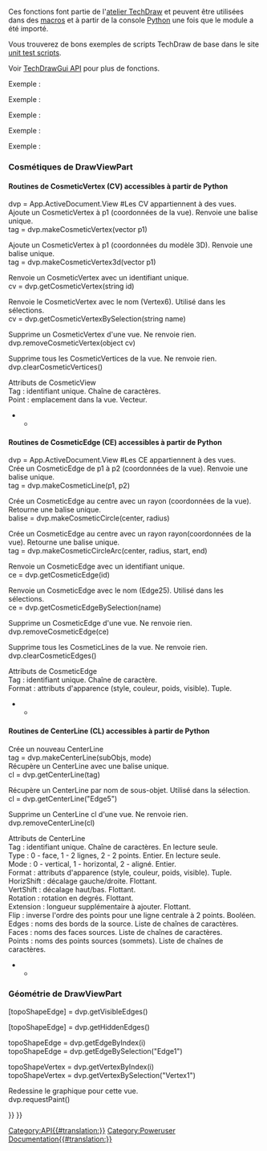 <languages/>
{{VeryImportantMessage|(Novembre 2018) Ces informations peuvent être incomplètes et obsolètes. Pour la dernière API, consultez [https://www.freecad.org/api autogenerated API documentation].}}
Ces fonctions font partie de l'[[TechDraw_Workbench/fr|atelier TechDraw]] et peuvent être utilisées dans des [[Macros/fr|macros]] et à partir de la console [[Python/fr|Python]] une fois que le module {{incode|TechDraw}} a été importé.

Vous trouverez de bons exemples de scripts TechDraw de base dans le site [https://github.com/FreeCAD/FreeCAD/tree/master/src/Mod/TechDraw/TDTest unit test scripts]. 

Voir [[TechDrawGui_API/fr|TechDrawGui API]] pour plus de fonctions.

Exemple :

{{Code|code=
import FreeCAD
import TechDraw

page = FreeCAD.ActiveDocument.addObject('TechDraw::DrawPage', 'Page')
FreeCAD.ActiveDocument.addObject('TechDraw::DrawSVGTemplate', 'Template')
FreeCAD.ActiveDocument.Template.Template = templateFileSpec
FreeCAD.ActiveDocument.Page.Template = FreeCAD.ActiveDocument.Template
page.ViewObject.show()
view = FreeCAD.ActiveDocument.addObject('TechDraw::DrawViewPart', 'View')
rc = page.addView(view)
}}

{{APIFunction|EdgeWalker|listOfEdges, [bool]|crée des polylignes à partir des arêtes en entrée en parcourant le graphe planaire.  Il est possible d'exclure la polyligne extérieure (OuterWire) en définissant le paramètre optionnel à false.|liste de polylignes triées par taille (décroissante) }}
{{APIFunction|findOuterWire|listOfEdges|trouve la polyligne extérieure (la plus grande) d'une liste d'arêtes (qui forment un graphe planaire).|polyligne extérieur}}
{{APIFunction|findShapeOutline|TopoShape, scale, direction|projette la forme dans la direction et trouve la polyligne extérieure du résultat.|polyligne de contour}}

{{APIFunction|viewPartAsDxf|DrawViewPart|renvoie les bords de DrawViewPart au format Dxf.|chaîne de caractères}}
Exemple :

{{Code|code=
fileSpecDxf = "fcOut.dxf"
v = App.ActiveDocument.View
s = TechDraw.viewPartAsDxf(v)
dxfEnd = "0\nEOF\n"
dxfFile = open(fileSpecDxf, "w")
dxfFile.write(s)
dxfFile.write(dxfEnd)
dxfFile.close()
}}

{{APIFunction|viewPartAsSvg|DrawViewPart|renvoie les bords de DrawViewPart au format Svg.|chaîne de caractères}}
Exemple :

{{Code|code=
fileSpecSvg = "fcOut.svg"
v = App.ActiveDocument.View
s = TechDraw.viewPartAsSvg(v)
head = '<svg\n' + \
       '	xmlns="http://www.w3.org/2000/svg" version="1.1" \n' + \
       '	xmlns:freecad="https://wiki.freecad.org/index.php?title=Svg_Namespace">\n'
tail = '\n</svg>'
svgFile = open(fileSpecSvg, "w")
svgFile.write(head)
svgFile.write(s)
svgFile.write(tail)
svgFile.close()
}}

{{APIFunction|writeDXFView|DrawViewPart, FileName|enregistre DrawViewPart au format Dxf.|fichier}}
Exemple :

{{Code|code=
import TechDraw
TechDraw.writeDXFView(myPart,myFileName)
}}

{{APIFunction|writeDXFPage|DrawPage, FileName|enregistre DrawPage au format Dxf.|fichier}}
Exemple :

{{Code|code=
import TechDraw
TechDraw.writeDXFPage(myPage,myFileName)
}}

<span id="DrawViewPart_Cosmetics"></span>
===Cosmétiques de DrawViewPart===

<span id="CosmeticVertex_(CV)_routines_accessible_from_Python"></span>
====Routines de CosmeticVertex (CV) accessibles à partir de Python====

dvp = App.ActiveDocument.View  #Les CV appartiennent à des vues.<br>

Ajoute un CosmeticVertex à p1 (coordonnées de la vue). Renvoie une balise unique.<br>
tag = dvp.makeCosmeticVertex(vector p1) 

Ajoute un CosmeticVertex à p1 (coordonnées du modèle 3D). Renvoie une balise unique.<br>
tag = dvp.makeCosmeticVertex3d(vector p1) 

Renvoie un CosmeticVertex avec un identifiant unique.<br>
cv = dvp.getCosmeticVertex(string id) 

Renvoie le CosmeticVertex avec le nom (Vertex6). Utilisé dans les sélections.<br>
cv = dvp.getCosmeticVertexBySelection(string name) 

Supprime un CosmeticVertex d'une vue. Ne renvoie rien.<br>
dvp.removeCosmeticVertex(object cv) 

Supprime tous les CosmeticVertices de la vue. Ne renvoie rien.<br>
dvp.clearCosmeticVertices()

Attributs de CosmeticView<br>
Tag : identifiant unique. Chaîne de caractères.<br>
Point : emplacement dans la vue. Vecteur.<br>

<!--T:28-->
********************************************************************************
{{Code|code=
#!/usr/bin/env python
# -*- coding: utf-8 -*-

<!--T:29-->
# Py CosmeticVertex demo
import FreeCAD
import TechDraw

<!--T:30-->
v = App.ActiveDocument.View
p = App.Vector(-3.0, -3.0, 0.0)

<!--T:31-->
#make CV
tag = v.makeCosmeticVertex(p)
print("t: {}".format(tag))

<!--T:32-->
#retrieve CV
cv = v.getCosmeticVertex(tag)
print("cv: {}".format(cv))
print("Tag: {}".format(cv.Tag))


<!--T:34-->
cv2 = v.getCosmeticVertexBySelection("Vertex4")
print("New Point: {}".format(cv2.Point))

<!--T:35-->
#make CV from 3d
p3d = App.Vector(2.0, 2.0, 2.0)
print("3d point in: {}".format(p3d))
tag3d = v.makeCosmeticVertex3d(p3d)
cv3 = v.getCosmeticVertex(tag3d)
print("3d point out: {}".format(cv3.Point))
}}

<span id="CosmeticEdge_(CE)_routines_accessible_from_Python"></span>
====Routines de CosmeticEdge (CE) accessibles à partir de Python====

dvp = App.ActiveDocument.View  #Les CE appartiennent à des vues.<br>

Crée un CosmeticEdge de p1 à p2 (coordonnées de la vue). Renvoie une balise unique.<br>
tag = dvp.makeCosmeticLine(p1, p2)

Crée un CosmeticEdge au centre avec un rayon (coordonnées de la vue). Retourne une balise unique.<br>
balise = dvp.makeCosmeticCircle(center, radius)

Crée un CosmeticEdge au centre avec un rayon rayon(coordonnées de la vue). Retourne une balise unique.<br>
tag = dvp.makeCosmeticCircleArc(center, radius, start, end)

Renvoie un CosmeticEdge avec un identifiant unique.<br>
ce = dvp.getCosmeticEdge(id)

Renvoie un CosmeticEdge avec le nom (Edge25). Utilisé dans les sélections.<br>
ce = dvp.getCosmeticEdgeBySelection(name)

Supprime un CosmeticEdge d'une vue. Ne renvoie rien.<br>
dvp.removeCosmeticEdge(ce)

Supprime tous les CosmeticLines de la vue. Ne renvoie rien.<br>
dvp.clearCosmeticEdges()

Attributs de CosmeticEdge<br>
Tag : identifiant unique. Chaîne de caractère.<br>
Format : attributs d'apparence (style, couleur, poids, visible). Tuple.<br>

<!--T:47-->
********************************************************************************
{{Code|code=
#!/usr/bin/env python
# -*- coding: utf-8 -*-

<!--T:48-->
# Py CosmeticEdge demo
import FreeCAD
import TechDraw

<!--T:49-->
#points
org = App.Vector(0.0, 0.0, 0.0)
midTop = FreeCAD.Vector (1.0, 5.0, 0.0)   # middle, top
midBot = FreeCAD.Vector(2.0, -5.0, 0.0)      # middle, bottom
stdZ = FreeCAD.Vector(0.0, 0.0, 1.0)
center = FreeCAD.Vector(0.0, 0.0, 0.0)
arcCenter = FreeCAD.Vector(3.0, 3.0, 0.0)
vPt = FreeCAD.Vector(-3.0, 3.0, 0.0)
topRight = FreeCAD.Vector(5.0, 5.0, 0.0)
bottomLeft = FreeCAD.Vector(-5.0, -5.0, 0.0)

<!--T:50-->
#angles
arcStart = -45
arcEnd = 45

<!--T:51-->
#styles
solid = 1 
dashed = 2
dotted = 3
#weights
weight15 = 0.15
weight75 = 0.75
#colors
pyRed = (1.0, 0.0, 0.0, 0.0)
pyBlue = (0.0, 1.0, 0.0, 0.0)
pyGreen = (0.0, 0.0, 1.0, 0.0)
pyBlack = (0.0, 0.0, 0.0, 0.0)
shadow = (0.1, 0.1, 0.1, 0.0)

<!--T:52-->
radius = 5.0
style = dashed
weight = weight75

<!--T:53-->
dvp = App.ActiveDocument.View

<!--T:54-->
print(dvp)

<!--T:55-->
print("making line")
tag = dvp.makeCosmeticLine(midTop,midBot,style, weight, pyBlue)
ce = dvp.getCosmeticEdge(tag)
print("line tag: {}".format(tag))

<!--T:56-->
print("making diagonal")
dvp.makeCosmeticLine(bottomLeft,topRight,solid, weight, pyGreen)

<!--T:57-->
print("making circle")
tag2 = dvp.makeCosmeticCircle(center, radius, style, weight, pyRed)
ce2 = dvp.getCosmeticEdge(tag2)

<!--T:58-->
print("making circleArc")
dvp.makeCosmeticCircleArc(arcCenter, radius, arcStart, arcEnd, style, weight, shadow)

<!--T:59-->
#replace
print("making new format")
oldFormat = ce.Format
newFormat = (dotted,oldFormat[1], pyRed, True)
ce.Format = newFormat

<!--T:61-->
print("removing CE with tag: {}".format(tag2))
dvp.removeCosmeticEdge(tag2)

<!--T:62-->
print("finished")
}}

<span id="CenterLine_(CL)_routines_accessible_from_Python"></span>
====Routines de CenterLine (CL) accessibles à partir de Python====

Crée un nouveau CenterLine<br>
tag = dvp.makeCenterLine(subObjs, mode)<br>

Récupère un CenterLine avec une balise unique.<br>
cl = dvp.getCenterLine(tag)

Récupère un CenterLine par nom de sous-objet. Utilisé dans la sélection.<br>
cl = dvp.getCenterLine("Edge5")

Supprime un CenterLine cl d'une vue. Ne renvoie rien.<br>
dvp.removeCenterLine(cl)

Attributs de CenterLine<br>
Tag : identifiant unique. Chaîne de caractères. En lecture seule.<br>
Type : 0 - face, 1 - 2 lignes, 2 - 2 points. Entier. En lecture seule.<br>
Mode : 0 - vertical, 1 - horizontal, 2 - aligné. Entier.<br>
Format : attributs d'apparence (style, couleur, poids, visible). Tuple.<br>
HorizShift : décalage gauche/droite. Flottant.<br>
VertShift : décalage haut/bas. Flottant.<br>
Rotation : rotation en degrés. Flottant.<br>
Extension : longueur supplémentaire à ajouter. Flottant.<br>
Flip : inverse l'ordre des points pour une ligne centrale à 2 points. Booléen.<br>
Edges : noms des bords de la source. Liste de chaînes de caractères.<br>
Faces : noms des faces sources. Liste de chaînes de caractères.<br>
Points : noms des points sources (sommets). Liste de chaînes de caractères.<br>

<!--T:70-->
********************************************************************************
{{Code|code=
#!/usr/bin/env python
# -*- coding: utf-8 -*-

<!--T:71-->
# Py CenterLine demo
import FreeCAD
import Part
import TechDraw

<!--T:72-->
start = FreeCAD.Vector (1.0, 5.0, 0.0)   # middle, top
end = FreeCAD.Vector(1.0, -5.0, 0.0)      # middle, bottom
faceNames = ["Face0"]
edgeNames = ["Edge2", "Edge3"]
vertNames = ["Vertex1", "Vertex2"]
vMode = 0   #vertical
hMode = 1   #horizontal
aMode = 2   #aligned
#styles
solid = 1 
dashed = 2
dotted = 3
#weights
weight15 = 0.15
weight75 = 0.75
#colors
pyRed = (1.0, 0.0, 0.0, 0.0)
pyBlue = (0.0, 1.0, 0.0, 0.0)
pyBlack = (0.0, 0.0, 0.0, 0.0)
#adjustments
hShift = 1.0
vShift = 1.0
extend = 4.0
rotate = 30.0
flip = False;

<!--T:73-->
dvp = App.ActiveDocument.View

<!--T:74-->
print("making face CenterLine")
tag = dvp.makeCenterLine(faceNames,vMode)
cline = dvp.getCenterLine(tag)
print("cline tag: {}".format(tag))

<!--T:75-->
#replace
print("making new format")
oldFormat = cline.Format
newFormat = (dotted,oldFormat[1], pyRed, True)
cline.Format = newFormat
cline.Extension = 10.0

<!--T:77-->
print("making edgeCenterLine")
cline2 = dvp.makeCenterLine(edgeNames,hMode)

<!--T:78-->
print("making vertexCenterLine")
cline3 = dvp.makeCenterLine(vertNames,aMode)

<!--T:79-->
print("finished")
}}

<span id="DrawViewPart_Geometry"></span>
===Géométrie de DrawViewPart===

[topoShapeEdge] = dvp.getVisibleEdges() 

[topoShapeEdge] = dvp.getHiddenEdges()

topoShapeEdge = dvp.getEdgeByIndex(i) <br/>
topoShapeEdge = dvp.getEdgeBySelection("Edge1")

topoShapeVertex = dvp.getVertexByIndex(i) <br/>
topoShapeVertex = dvp.getVertexBySelection("Vertex1")

Redessine le graphique pour cette vue.<br>
dvp.requestPaint()

{{TechDraw Tools navi{{#translation:}}}}
{{Userdocnavi{{#translation:}}}}
[[Category:API{{#translation:}}]]
[[Category:Poweruser Documentation{{#translation:}}]]
{{clear}}